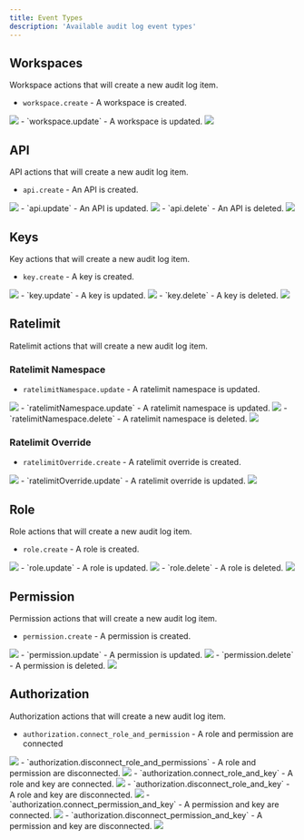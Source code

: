 ```yaml
---
title: Event Types
description: 'Available audit log event types'
---
```




## Workspaces

Workspace actions that will create a new audit log item.

- `workspace.create` - A workspace is created.
<Frame>
<img src="/audit-log/types/workspace_create.png"/>
</Frame>
- `workspace.update` - A workspace is updated.
<Frame>
<img src="/audit-log/types/workspace_update.png"/>
</Frame>

## API

API actions that will create a new audit log item.

- `api.create` - An API is created.
<Frame>
<img src="/audit-log/types/api_create.png"/>
</Frame>
- `api.update` - An API is updated.
<Frame>
<img src="/audit-log/types/api_update.png"/>
</Frame>
- `api.delete` - An API is deleted.
<Frame>
<img src="/audit-log/types/api_delete.png"/>
</Frame>

## Keys

Key actions that will create a new audit log item.

- `key.create` - A key is created.
<Frame>
<img src="/audit-log/types/key_create.png"/>
</Frame>
- `key.update` - A key is updated.
<Frame>
<img src="/audit-log/types/key_update.png"/>
</Frame>
- `key.delete` - A key is deleted.
<Frame>
<img src="/audit-log/types/key_delete.png"/>
</Frame>

## Ratelimit

Ratelimit actions that will create a new audit log item.

### Ratelimit Namespace

- `ratelimitNamespace.update` - A ratelimit namespace is updated.
<Frame>
<img src="/audit-log/types/ratelimitnamespace_create.png"/>
</Frame>
- `ratelimitNamespace.update` - A ratelimit namespace is updated.
<Frame>
<img src="/audit-log/types/ratelimitnamespace_update.png"/>
</Frame>
- `ratelimitNamespace.delete` - A ratelimit namespace is deleted.
<Frame>
<img src="/audit-log/types/ratelimitnamespace_delete.png"/>
</Frame>

### Ratelimit Override

- `ratelimitOverride.create` - A ratelimit override is created.
<Frame>
<img src="/audit-log/types/ratelimitoverride_create.png"/>
</Frame>
- `ratelimitOverride.update` - A ratelimit override is updated.
<Frame>
<img src="/audit-log/types/ratelimitoverride_update.png"/>
</Frame>

## Role

Role actions that will create a new audit log item.

- `role.create` - A role is created.
<Frame>
<img src="/audit-log/types/role_create.png"/>
</Frame>
- `role.update` - A role is updated.
<Frame>
<img src="/audit-log/types/role_update.png"/>
</Frame>
- `role.delete` - A role is deleted. 
<Frame>
<img src="/audit-log/types/role_delete.png"/>
</Frame>

## Permission

Permission actions that will create a new audit log item.

- `permission.create` - A permission is created.
<Frame>
<img src="/audit-log/types/permission_create.png"/>
</Frame>
- `permission.update` - A permission is updated.
<Frame>
<img src="/audit-log/types/permission_update.png"/>
</Frame>
- `permission.delete` - A permission is deleted.
<Frame>
<img src="/audit-log/types/permission_delete.png"/>
</Frame>

## Authorization

Authorization actions that will create a new audit log item.

- `authorization.connect_role_and_permission` - A role and permission are connected
<Frame>
<img src="/audit-log/types/auth_connect_role_permission.png"/>
</Frame>
- `authorization.disconnect_role_and_permissions` - A role and permission are disconnected.
<Frame>
<img src="/audit-log/types/auth_disconnect_role_permission.png"/>
</Frame>
- `authorization.connect_role_and_key` - A role and key are connected.
<Frame>
<img src="/audit-log/types/auth_connect_role_key.png"/>
</Frame>
- `authorization.disconnect_role_and_key` - A role and key are disconnected.
<Frame>
<img src="/audit-log/types/auth_disconnect_role_key.png"/>
</Frame>
- `authorization.connect_permission_and_key` - A permission and key are connected.
<Frame>
<img src="/audit-log/types/auth_connect_permission_key.png"/>
</Frame>
- `authorization.disconnect_permission_and_key` - A permission and key are disconnected.
<Frame>
<img src="/audit-log/types/auth_disconnect_permission_key.png"/>
</Frame>
